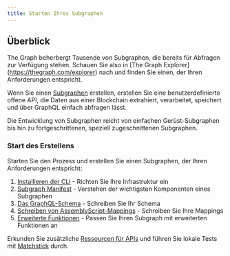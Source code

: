 ```yaml
---
title: Starten Ihres Subgraphen
---
```


## Überblick

The Graph beherbergt Tausende von Subgraphen, die bereits für Abfragen zur Verfügung stehen. Schauen Sie also in [The Graph Explorer] (https://thegraph.com/explorer) nach und finden Sie einen, der Ihren Anforderungen entspricht.

Wenn Sie einen [Subgraphen](/subgraphs/developing/subgraphs/) erstellen, erstellen Sie eine benutzerdefinierte offene API, die Daten aus einer Blockchain extrahiert, verarbeitet, speichert und über GraphQL einfach abfragen lässt.

Die Entwicklung von Subgraphen reicht von einfachen Gerüst-Subgraphen bis hin zu fortgeschrittenen, speziell zugeschnittenen Subgraphen.

### Start des Erstellens

Starten Sie den Prozess und erstellen Sie einen Subgraphen, der Ihren Anforderungen entspricht:

1. [Installieren der CLI](/subgraphs/developing/creating/install-the-cli/) - Richten Sie Ihre Infrastruktur ein
2. [Subgraph Manifest](/subgraphs/developing/creating/subgraph-manifest/) - Verstehen der wichtigsten Komponenten eines Subgraphen
3. [Das GraphQL-Schema](/subgraphs/developing/creating/ql-schema/) - Schreiben Sie Ihr Schema
4. [Schreiben von AssemblyScript-Mappings](/subgraphs/developing/creating/assemblyscript-mappings/) - Schreiben Sie Ihre Mappings
5. [Erweiterte Funktionen](/subgraphs/developing/creating/advanced/) - Passen Sie Ihren Subgraph mit erweiterten Funktionen an

Erkunden Sie zusätzliche [Ressourcen für APIs](/subgraphs/developing/creating/graph-ts/README/) und führen Sie lokale Tests mit [Matchstick](/subgraphs/developing/creating/unit-testing-framework/) durch.
